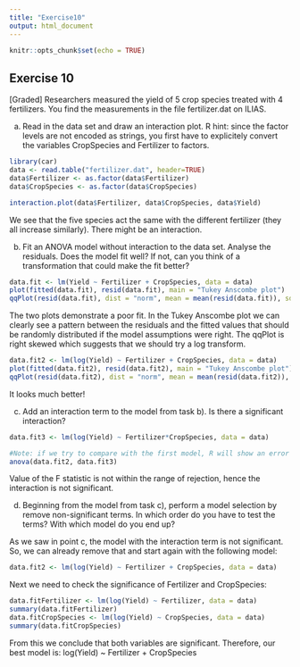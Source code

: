 ```yaml
---
title: "Exercise10"
output: html_document
---
```


```r
knitr::opts_chunk$set(echo = TRUE)
```

## Exercise 10

[Graded] Researchers measured the yield of 5 crop species treated with 4 fertilizers. You find the measurements in the file fertilizer.dat on ILIAS.


a) Read in the data set and draw an interaction plot.
R hint: since the factor levels are not encoded as strings, you first have to explicitely convert the variables CropSpecies and Fertilizer to factors.



```r
library(car)
data <- read.table("fertilizer.dat", header=TRUE)
data$Fertilizer <- as.factor(data$Fertilizer)
data$CropSpecies <- as.factor(data$CropSpecies)

interaction.plot(data$Fertilizer, data$CropSpecies, data$Yield)

```


We see that the five species act the same with the different fertilizer (they all increase similarly). There might be an interaction. 


b) Fit an ANOVA model without interaction to the data set. Analyse the residuals. Does the model fit well? If not, can you think of a transformation that could make the fit better?


```r
data.fit <- lm(Yield ~ Fertilizer + CropSpecies, data = data)
plot(fitted(data.fit), resid(data.fit), main = "Tukey Anscombe plot")
qqPlot(resid(data.fit), dist = "norm", mean = mean(resid(data.fit)), sd = sd(resid(data.fit)), main = "qqplot")


```




The two plots demonstrate a poor fit. In the Tukey Anscombe plot we can clearly see a pattern between the residuals and the fitted values that should be randomly distributed if the model assumptions were right. The qqPlot is right skewed which suggests that we should try a log transform.

```r
data.fit2 <- lm(log(Yield) ~ Fertilizer + CropSpecies, data = data)
plot(fitted(data.fit2), resid(data.fit2), main = "Tukey Anscombe plot")
qqPlot(resid(data.fit2), dist = "norm", mean = mean(resid(data.fit2)), sd = sd(resid(data.fit2)), main = "qqplot")
```


It looks much better!

c) Add an interaction term to the model from task b). Is there a significant interaction?



```r

data.fit3 <- lm(log(Yield) ~ Fertilizer*CropSpecies, data = data)

#Note: if we try to compare with the first model, R will show an error because we need to have the log() in both.
anova(data.fit2, data.fit3)
```

Value of the F statistic is not within the range of rejection, hence the interaction is not significant.

d) Beginning from the model from task c), perform a model selection by remove non-significant terms. In which order do you have to test the terms? With which model do you end up?


As we saw in point c, the model with the interaction term is not significant. So, we can already remove that and start again with the following model: 


```r
data.fit2 <- lm(log(Yield) ~ Fertilizer + CropSpecies, data = data)
```


Next we need to check the significance of Fertilizer and CropSpecies:


```r
data.fitFertilizer <- lm(log(Yield) ~ Fertilizer, data = data)
summary(data.fitFertilizer)
data.fitCropSpecies <- lm(log(Yield) ~ CropSpecies, data = data)
summary(data.fitCropSpecies)
```

From this we conclude that both variables are significant. Therefore, our best model is: 
log(Yield) ~ Fertilizer + CropSpecies
